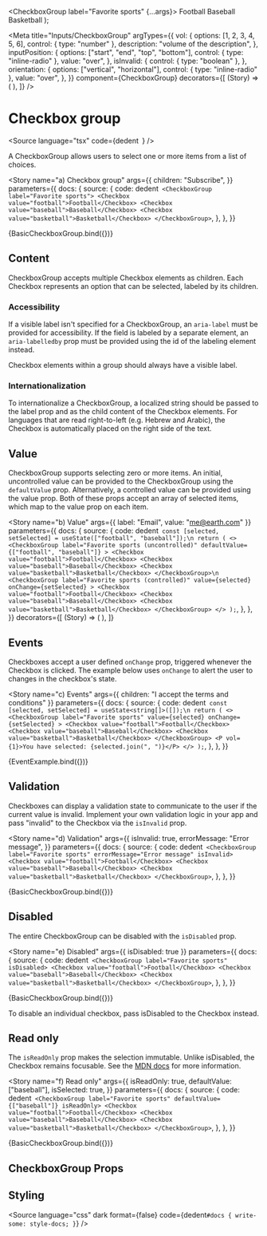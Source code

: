
  <CheckboxGroup label="Favorite sports" {...args}>
    <Checkbox value="football">Football</Checkbox>
    <Checkbox value="baseball">Baseball</Checkbox>
    <Checkbox value="basketball">Basketball</Checkbox>
  </CheckboxGroup>
);

<Meta
  title="Inputs/CheckboxGroup"
  argTypes={{
    vol: {
      options: [1, 2, 3, 4, 5, 6],
      control: { type: "number" },
      description: "volume of the description",
    },
    inputPosition: {
      options: ["start", "end", "top", "bottom"],
      control: { type: "inline-radio" },
      value: "over",
    },
    isInvalid: {
      control: { type: "boolean" },
    },
    orientation: {
      options: ["vertical", "horizontal"],
      control: { type: "inline-radio" },
      value: "over",
    },
  }}
  component={CheckboxGroup}
  decorators={[
    (Story) => (
      <StoryGrid minWidth="150px" gap="8px">
        <Story />
      </StoryGrid>
    ),
  ]}
/>

# Checkbox group

<Source
  language="tsx"
  code={dedent`
  `}
/>

A CheckboxGroup allows users to select one or more items from a list of choices.

<Story
  name="a) Checkbox group"
  args={{
    children: "Subscribe",
  }}
  parameters={{
    docs: {
      source: {
        code: dedent`
  <CheckboxGroup label="Favorite sports">
    <Checkbox value="football">Football</Checkbox>
    <Checkbox value="baseball">Baseball</Checkbox>
    <Checkbox value="basketball">Basketball</Checkbox>
  </CheckboxGroup>`,
      },
    },
  }}
>
  {BasicCheckboxGroup.bind({})}
</Story>

<Source language="tsx" id="inputs-checkboxgroup--a-checkbox-group" />

## Content

CheckboxGroup accepts multiple Checkbox elements as children. Each Checkbox represents an option that can be selected, labeled by its children.

### Accessibility

If a visible label isn't specified for a CheckboxGroup, an `aria-label` must be provided for accessibility. If the field is labeled by a separate element, an `aria-labelledby` prop must be provided using the id of the labeling element instead.

Checkbox elements within a group should always have a visible label.

### Internationalization

To internationalize a CheckboxGroup, a localized string should be passed to the label prop and as the child content of the Checkbox elements. For languages that are read right-to-left (e.g. Hebrew and Arabic), the Checkbox is automatically placed on the right side of the text.

## Value

CheckboxGroup supports selecting zero or more items. An initial, uncontrolled value can be provided to the CheckboxGroup using the `defaultValue` prop. Alternatively, a controlled value can be provided using the value prop. Both of these props accept an array of selected items, which map to the value prop on each item.

<Story
  name="b) Value"
  args={{ label: "Email", value: "me@earth.com" }}
  parameters={{
    docs: {
      source: {
        code: dedent`
  const [selected, setSelected] = useState(["football", "baseball"]);\n
  return (
    <>
      <CheckboxGroup
        label="Favorite sports (uncontrolled)"
        defaultValue={["football", "baseball"]}
      >
        <Checkbox value="football">Football</Checkbox>
        <Checkbox value="baseball">Baseball</Checkbox>
        <Checkbox value="basketball">Basketball</Checkbox>
      </CheckboxGroup>\n
      <CheckboxGroup
        label="Favorite sports (controlled)"
        value={selected}
        onChange={setSelected}
      >
        <Checkbox value="football">Football</Checkbox>
        <Checkbox value="baseball">Baseball</Checkbox>
        <Checkbox value="basketball">Basketball</Checkbox>
      </CheckboxGroup>
    </>
  );`,
      },
    },
  }}
  decorators={[
    (Story) => (
      <StoryGrid cols="1fr 1fr">
        <Story />
      </StoryGrid>
    ),
  ]}
>
  <ValueExample />
</Story>

<Source language="tsx" id="inputs-checkboxgroup--b-value" />

## Events

Checkboxes accept a user defined `onChange` prop, triggered whenever the Checkbox is clicked. The example below uses `onChange` to alert the user to changes in the checkbox's state.

<Story
  name="c) Events"
  args={{ children: "I accept the terms and conditions" }}
  parameters={{
    docs: {
      source: {
        code: dedent`
  const [selected, setSelected] = useState<string[]>([]);\n
  return (
    <>
      <CheckboxGroup
        label="Favorite sports"
        value={selected}
        onChange={setSelected}
      >
        <Checkbox value="football">Football</Checkbox>
        <Checkbox value="baseball">Baseball</Checkbox>
        <Checkbox value="basketball">Basketball</Checkbox>
      </CheckboxGroup>
      <P vol={1}>You have selected: {selected.join(", ")}</P>
    </>
  );`,
      },
    },
  }}
>
  {EventExample.bind({})}
</Story>

<Source language="tsx" id="inputs-checkboxgroup--c-events" />

## Validation

Checkboxes can display a validation state to communicate to the user if the current value is invalid. Implement your own validation logic in your app and pass "invalid" to the Checkbox via the `isInvalid` prop.

<Story
  name="d) Validation"
  args={{
    isInvalid: true,
    errorMessage: "Error message",
  }}
  parameters={{
    docs: {
      source: {
        code: dedent`
  <CheckboxGroup label="Favorite sports" errorMessage="Error message" isInvalid>
    <Checkbox value="football">Football</Checkbox>
    <Checkbox value="baseball">Baseball</Checkbox>
    <Checkbox value="basketball">Basketball</Checkbox>
  </CheckboxGroup>`,
      },
    },
  }}
>
  {BasicCheckboxGroup.bind({})}
</Story>

<Source language="tsx" id="inputs-checkboxgroup--d-validation" />

## Disabled

The entire CheckboxGroup can be disabled with the `isDisabled` prop.

<Story
  name="e) Disabled"
  args={{ isDisabled: true }}
  parameters={{
    docs: {
      source: {
        code: dedent`
  <CheckboxGroup label="Favorite sports" isDisabled>
    <Checkbox value="football">Football</Checkbox>
    <Checkbox value="baseball">Baseball</Checkbox>
    <Checkbox value="basketball">Basketball</Checkbox>
  </CheckboxGroup>`,
      },
    },
  }}
>
  {BasicCheckboxGroup.bind({})}
</Story>

<Source language="tsx" id="inputs-checkboxgroup--e-disabled" />

To disable an individual checkbox, pass isDisabled to the Checkbox instead.

## Read only

The `isReadOnly` prop makes the selection immutable. Unlike isDisabled, the Checkbox remains focusable. See the [MDN docs](https://developer.mozilla.org/en-US/docs/Web/HTML/Attributes/readonly) for more information.

<Story
  name="f) Read only"
  args={{
    isReadOnly: true,
    defaultValue: ["baseball"],
    isSelected: true,
  }}
  parameters={{
    docs: {
      source: {
        code: dedent`
  <CheckboxGroup label="Favorite sports" defaultValue={["baseball"]} isReadOnly>
    <Checkbox value="football">Football</Checkbox>
    <Checkbox value="baseball">Baseball</Checkbox>
    <Checkbox value="basketball">Basketball</Checkbox>
  </CheckboxGroup>`,
      },
    },
  }}
>
  {BasicCheckboxGroup.bind({})}
</Story>

<Source language="tsx" id="inputs-checkboxgroup--f-read-only" />

## CheckboxGroup Props

<ArgsTable of={CheckboxGroup} />

## Styling

<Source
  language="css"
  dark
  format={false}
  code={dedent`
    #docs {
      write-some: style-docs;
    }
  `}
/>
